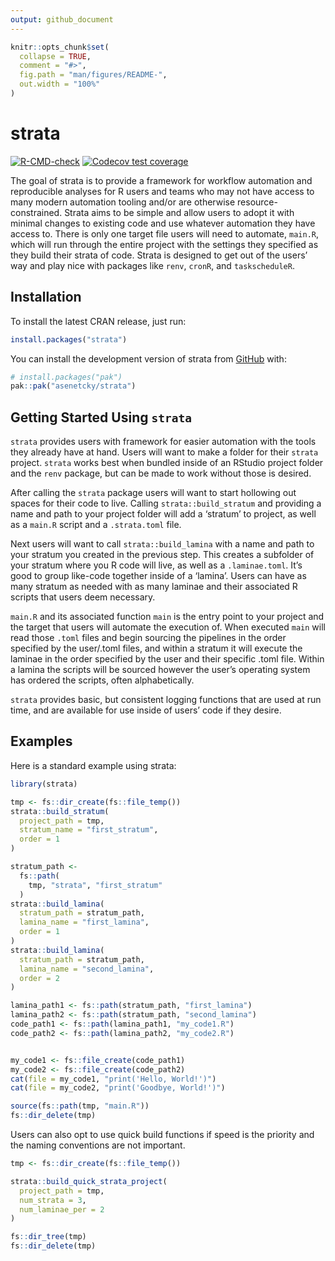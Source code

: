 ```yaml
---
output: github_document
---
```


<!-- README.md is generated from README.Rmd. Please edit that file -->

```r
knitr::opts_chunk$set(
  collapse = TRUE,
  comment = "#>",
  fig.path = "man/figures/README-",
  out.width = "100%"
)
```

# strata

<!-- badges: start -->
[![R-CMD-check](https://github.com/asenetcky/strata/actions/workflows/R-CMD-check.yaml/badge.svg)](https://github.com/asenetcky/strata/actions/workflows/R-CMD-check.yaml)
[![Codecov test coverage](https://codecov.io/gh/asenetcky/strata/graph/badge.svg)](https://app.codecov.io/gh/asenetcky/strata)
<!-- badges: end -->

The goal of strata is to provide a framework for workflow automation
and reproducible analyses for R users and teams who may not have access
to many modern automation tooling and/or are otherwise 
resource-constrained. Strata aims to be simple and allow users to
adopt it with minimal changes to existing code and use whatever automation
they have access to.  There is only one target file users will need to automate, `main.R`, which will run through the entire project with the 
settings they specified as they build their strata of code.  Strata is 
designed to get out of the users' way and play nice with packages like
`renv`, `cronR`, and `taskscheduleR`.

## Installation

To install the latest CRAN release, just run:

```r
install.packages("strata")
```


You can install the development version of strata from [GitHub](https://github.com/) with:

``` r
# install.packages("pak")
pak::pak("asenetcky/strata")
```

## Getting Started Using `strata`

`strata` provides users with framework for easier 
automation with the tools they already have at hand.
Users will want to make a folder for their `strata`
project. `strata` works best when bundled inside of an
RStudio project folder and the `renv` package, but can 
be made to work without those is desired.

After calling the `strata` package users will want to 
start hollowing out spaces for their code to live.  Calling
`strata::build_stratum` and providing a name and path
to your project folder will add a 'stratum' to project, as well
as a `main.R` script and a `.strata.toml` file. 

Next users will want to call `strata::build_lamina` with a name
and path to your stratum you created in the previous step. 
This creates a subfolder of your stratum where you R code will
live, as well as a `.laminae.toml`.  It's good to group 
like-code together inside of a 'lamina'. Users can have as many
stratum as needed with as many laminae and their associated R 
scripts that users deem necessary.  

`main.R` and its associated function `main` is the entry point 
to your project and the target that users will automate the 
execution of. When executed `main` will read those `.toml` files
and begin sourcing the pipelines in the order specified by the 
user/.toml files, and within a stratum it will execute the 
laminae in the order specified by the user and their specific
.toml file.  Within a lamina the scripts will be sourced 
however the user's operating system has ordered the scripts,
often alphabetically.

`strata` provides basic, but consistent logging functions that
are used at run time, and are available for use inside of users'
code if they desire.


## Examples


Here is a standard example using strata:

```r
library(strata)

tmp <- fs::dir_create(fs::file_temp())
strata::build_stratum(
  project_path = tmp,
  stratum_name = "first_stratum",
  order = 1
)

stratum_path <-
  fs::path(
    tmp, "strata", "first_stratum"
  )
strata::build_lamina(
  stratum_path = stratum_path,
  lamina_name = "first_lamina",
  order = 1
)
strata::build_lamina(
  stratum_path = stratum_path,
  lamina_name = "second_lamina",
  order = 2
)

lamina_path1 <- fs::path(stratum_path, "first_lamina")
lamina_path2 <- fs::path(stratum_path, "second_lamina")
code_path1 <- fs::path(lamina_path1, "my_code1.R")
code_path2 <- fs::path(lamina_path2, "my_code2.R")


my_code1 <- fs::file_create(code_path1)
my_code2 <- fs::file_create(code_path2)
cat(file = my_code1, "print('Hello, World!')")
cat(file = my_code2, "print('Goodbye, World!')")

source(fs::path(tmp, "main.R"))
fs::dir_delete(tmp)
```

Users can also opt to use quick build functions if speed is the priority
and the naming conventions are not important. 

```r
tmp <- fs::dir_create(fs::file_temp())

strata::build_quick_strata_project(
  project_path = tmp,
  num_strata = 3,
  num_laminae_per = 2
)

fs::dir_tree(tmp)
fs::dir_delete(tmp)
```


